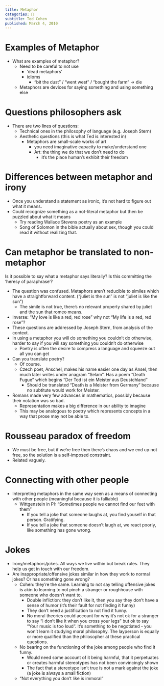 ```yaml
---
title: Metaphor
categories: 🔴
subtitle: Ted Cohen
published: March 4, 2010
---
```


# Examples of Metaphor
- What are examples of metaphor?
  - Need to be careful to not use
    - 'dead metaphors'
    - idioms
      - "bit the dust" / "went west" / "bought the farm" -> die
  - Metaphors are devices for saying something and using something else

# Questions philosophers ask
- There are two lines of questions:
  - Technical ones in the philosophy of language (e.g. Joseph Stern)
  - Aesthetic questions (this is what Ted is interested in)
    - Metaphors are small-scale works of art
      - you need imaginative capacity to make/understand one
      - Art: the thing we do that we don't need to do
        - it's the place human's exhibit their freedom

# Differences between metaphor and irony
- Once you understand a statement as ironic, it's not hard to figure out what it 
  means.
- Could recognize something as a not-literal metaphor but then be puzzled about 
  what it means
    - Try reading Wallace Stevens poetry as an example
    - Song of Solomon in the bible actually about sex, though you could read it 
      without realizing that.

# Can metaphor be translated to non-metaphor
Is it possible to say what a metaphor says literally? Is this committing the 
'heresy of paraphrase'?

- The question was confused. Metaphors aren't reducible to similes which have a 
  straightforward content. ("juliet is the sun" is not "juliet is like the sun")
    - The simile is not true, there's no relevant property shared by juliet and 
      the sun that romeo means.
- Inverse: "My love is like a red, red rose" why not "My life is a red, red 
  rose"?
- These questions are addressed by Joseph Stern, from analysis of the context.
- In using a metaphor you will do something you couldn't do otherwise, harder to 
  say if you will say something you couldn't do otherwise
    - Poetry is often the desire to compress a language and squeeze out all you 
      can get
- Can you translate poetry?
    - Of course.
    - Czech poet, Anschel, makes his name easier one day as Ansel, then much 
      later writes under anagram "Selam". Has a poem "Death Fugue" which begins 
      "Der Tod ist ein Meister aus Deustchland"
      - Should be translated "Death is a Meister from Germany" because no 
        subtitute would work for Meister.
- Romans made very few advances in mathematics, possibly because their notation 
  was so bad.
    - Representation makes a big difference in our ability to imagine
    - This may be analogous to poetry which represents concepts in a way that 
      prose may not be able to.

# Rousseau paradox of freedom
- We must be free, but if we're free then there's chaos and we end up not free, 
  so the solution is a self-imposed constraint.
- Related vaguely.

# Connecting with other people
- Interpreting metaphors in the same way seen as a means of connecting with 
  other people (meaningful because it is falliable)
  - Wittgenstein in PI: "Sometimes people we cannot find our feet with them"
    - If you tell a joke that someone laughs at, you find youself in that 
      person. Gratifying.
    - If you tell a joke that someone doesn't laugh at, we react poorly, like 
      something has gone wrong.

# Jokes

- Irony/metaphors/jokes. All ways we live within but break rules. They help us 
  get in touch with our freedom.
- Are inappropriate/offensive jokes similar in how they work to normal jokes? Or 
  has something gone wrong?
  - Cohen: they're the same. Learning to not say telling offensive jokes is akin 
    to learning to not pinch a stranger or roughhouse with someone who doesn't 
    want to.
    - Double infliction: they don't like it, then you say they don't have a 
      sense of humor (it's their fault for not finding it funny)
    - They don't need a justification to not find it funny.
    - No moral theories could account for why it's not ok for a stranger to say 
      "I don't like it when you cross your legs" but ok to say "Your music is 
      too loud". It's something to be negotiated - you won't learn it studying 
      moral philosophy. The layperson is equally or more qualified than the 
      philosopher at these practical questions.
  - No bearing on the functioning of the joke among people who find it funny.
    - Would need some account of it being harmful, that it perpetuates or 
      creates harmful stereotypes has not been convincingly shown
    - The fact that a stereotype isn't true is not a mark against the joke 
      (a joke is always a small fiction)
  - "Not everything you don't like is immoral"